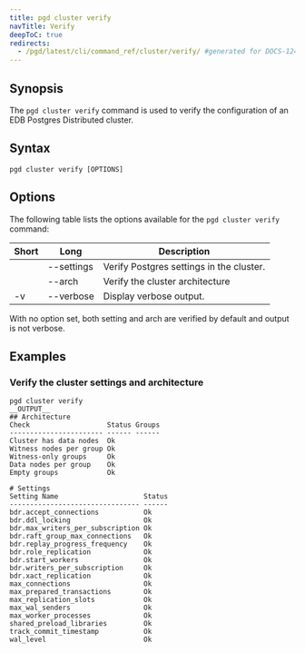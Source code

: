 ```yaml
---
title: pgd cluster verify
navTitle: Verify
deepToC: true
redirects:
  - /pgd/latest/cli/command_ref/cluster/verify/ #generated for DOCS-1247-PGD-6.0-Docs
---
```


## Synopsis

The `pgd cluster verify` command is used to verify the configuration of an EDB Postgres Distributed cluster.

## Syntax

```plaintext
pgd cluster verify [OPTIONS]
```

## Options

The following table lists the options available for the `pgd cluster verify` command:

| Short | Long       | Description                              |
|-------|------------|------------------------------------------|
|       | --settings | Verify Postgres settings in the cluster. |
|       | --arch     | Verify the cluster architecture          |
| -v    | --verbose  | Display verbose output.                  |

With no option set, both setting and arch are verified by default and output is not verbose.

## Examples

### Verify the cluster settings and architecture

```shell
pgd cluster verify
__OUTPUT__
## Architecture
Check                   Status Groups
----------------------- ------ ------
Cluster has data nodes  Ok           
Witness nodes per group Ok           
Witness-only groups     Ok           
Data nodes per group    Ok           
Empty groups            Ok           

# Settings
Setting Name                     Status
-------------------------------- ------
bdr.accept_connections           Ok    
bdr.ddl_locking                  Ok    
bdr.max_writers_per_subscription Ok    
bdr.raft_group_max_connections   Ok    
bdr.replay_progress_frequency    Ok    
bdr.role_replication             Ok    
bdr.start_workers                Ok    
bdr.writers_per_subscription     Ok    
bdr.xact_replication             Ok    
max_connections                  Ok    
max_prepared_transactions        Ok    
max_replication_slots            Ok    
max_wal_senders                  Ok    
max_worker_processes             Ok    
shared_preload_libraries         Ok    
track_commit_timestamp           Ok    
wal_level                        Ok  
```
